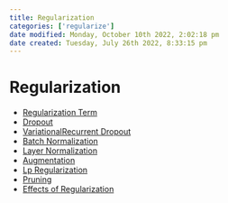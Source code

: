 ```yaml
---
title: Regularization
categories: ['regularize']
date modified: Monday, October 10th 2022, 2:02:18 pm
date created: Tuesday, July 26th 2022, 8:33:15 pm
---
```


# Regularization
- [Regularization Term](Regularization%20Term.qmd)
- [Dropout](Dropout.qmd)
- [VariationalRecurrent Dropout](VariationalRecurrent%20Dropout.qmd)
- [Batch Normalization](Batch%20Normalization.qmd)
- [Layer Normalization](Layer%20Normalization.qmd)
- [Augmentation](Augmentation.qmd)
- [Lp Regularization](Lp%20Regularization.qmd)
- [Pruning](Pruning.qmd)
- [Effects of Regularization](Effects%20of%20Regularization.qmd)



